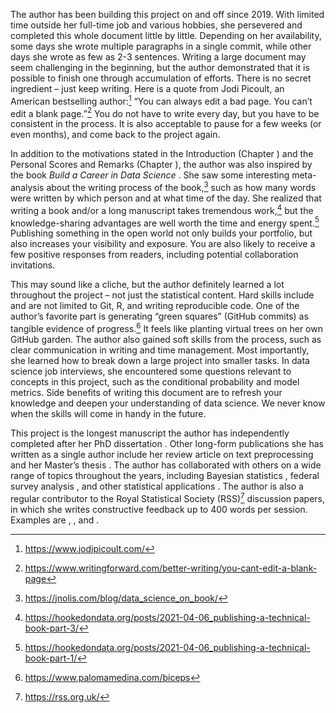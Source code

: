 The author has been building this project on and off since 2019. With limited time outside her full-time job and various hobbies, she persevered and completed this whole document little by little. Depending on her availability, some days she wrote multiple paragraphs in a single commit, while other days she wrote as few as 2-3 sentences. Writing a large document may seem challenging in the beginning, but the author demonstrated that it is possible to finish one through accumulation of efforts. There is no secret ingredient -- just keep writing. Here is a quote from Jodi Picoult, an American bestselling author:^[<https://www.jodipicoult.com/>] "You can always edit a bad page. You can't edit a blank page."^[<https://www.writingforward.com/better-writing/you-cant-edit-a-blank-page>] You do not have to write every day, but you have to be consistent in the process. It is also acceptable to pause for a few weeks (or even months), and come back to the project again.    

In addition to the motivations stated in the Introduction (Chapter \ref{intro}) and the Personal Scores and Remarks (Chapter \ref{personal-remarks}), the author was also inspired by the book *Build a Career in Data Science* \cite{robinson2020build}. She saw some interesting meta-analysis about the writing process of the book,^[<https://jnolis.com/blog/data_science_on_book/>] such as how many words were written by which person and at what time of the day. She realized that writing a book and/or a long manuscript takes tremendous work,^[<https://hookedondata.org/posts/2021-04-06_publishing-a-technical-book-part-3/>] but the knowledge-sharing advantages are well worth the time and energy spent.^[<https://hookedondata.org/posts/2021-04-06_publishing-a-technical-book-part-1/>] Publishing something in the open world not only builds your portfolio, but also increases your visibility and exposure. You are also likely to receive a few positive responses from readers, including potential collaboration invitations.   

This may sound like a cliche, but the author definitely learned a lot throughout the project -- not just the statistical content. Hard skills include and are not limited to Git, $\mathsf{R}$, and writing reproducible code. One of the author's favorite part is generating "green squares" (GitHub commits) as tangible evidence of progress.^[<https://www.palomamedina.com/biceps>] It feels like planting virtual trees on her own GitHub garden. The author also gained soft skills from the process, such as clear communication in writing and time management. Most importantly, she learned how to break down a large project into smaller tasks. In data science job interviews, she encountered some questions relevant to concepts in this project, such as the conditional probability and model metrics. Side benefits of writing this document are to refresh your knowledge and deepen your understanding of data science. We never know when the skills will come in handy in the future.    
 
This project is the longest manuscript the author has independently completed after her PhD dissertation \cite{chai2017phdthesis}. Other long-form publications she has written as a single author include her review article on text preprocessing \cite{chai2023comparison} and her Master's thesis \cite{chai2013masters}. The author has collaborated with others on a wide range of topics throughout the years, including Bayesian statistics \cite{lu2022robust, clyde2018bayesian101}, federal survey analysis \cite{avery2014profile}, and other statistical applications \cite{henry2019modeling, beckman2015investigating}. The author is also a regular contributor to the Royal Statistical Society (RSS)^[<https://rss.org.uk/>] discussion papers, in which she writes constructive feedback up to 400 words per session. Examples are \cite{chai-2024-rss-census}, \cite{chai-2023-rss-climate}, and \cite{chai-2021-rss-betting}.   